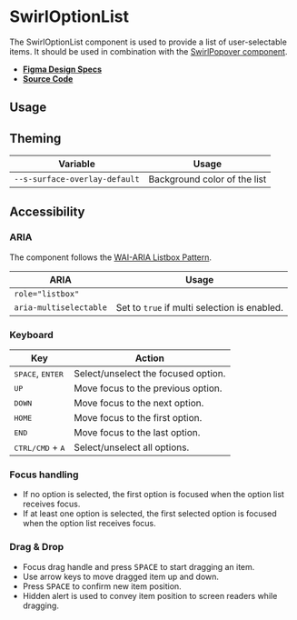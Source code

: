 
<Meta title="Components/SwirlOptionList" />

# SwirlOptionList

The SwirlOptionList component is used to provide a list of user-selectable
items. It should be used in combination with the
[SwirlPopover component](?path=/docs/components-swirlpopover--docs).

- **[Figma Design Specs](https://www.figma.com/file/iRHiAFsHxnzux8gQ9EjlZe/Flip-Components?node-id=448%3A6840)**
- **[Source Code](https://github.com/flip-corp/swirl/tree/main/packages/swirl-components/src/components/swirl-option-list)**

## Usage

<Canvas of={Stories.SwirlOptionList} sourceState="shown"></Canvas>

<Controls of={Stories.SwirlOptionList} />

## Theming

| Variable                      | Usage                        |
| ----------------------------- | ---------------------------- |
| `--s-surface-overlay-default` | Background color of the list |

## Accessibility

### ARIA

The component follows the
[WAI-ARIA Listbox Pattern](https://www.w3.org/WAI/ARIA/apg/patterns/listbox/).

| ARIA                   | Usage                                        |
| ---------------------- | -------------------------------------------- |
| `role="listbox"`       |                                              |
| `aria-multiselectable` | Set to `true` if multi selection is enabled. |

### Keyboard

| Key                                | Action                              |
| ---------------------------------- | ----------------------------------- |
| <kbd>SPACE</kbd>, <kbd>ENTER</kbd> | Select/unselect the focused option. |
| <kbd>UP</kbd>                      | Move focus to the previous option.  |
| <kbd>DOWN</kbd>                    | Move focus to the next option.      |
| <kbd>HOME</kbd>                    | Move focus to the first option.     |
| <kbd>END</kbd>                     | Move focus to the last option.      |
| <kbd>CTRL/CMD</kbd> + <kbd>A</kbd> | Select/unselect all options.        |

### Focus handling

- If no option is selected, the first option is focused when the option list
  receives focus.
- If at least one option is selected, the first selected option is focused when
  the option list receives focus.

### Drag & Drop

- Focus drag handle and press <kbd>SPACE</kbd> to start dragging an item.
- Use arrow keys to move dragged item up and down.
- Press <kbd>SPACE</kbd> to confirm new item position.
- Hidden alert is used to convey item position to screen readers while dragging.
